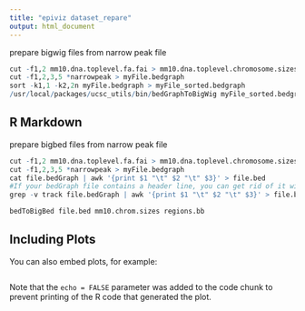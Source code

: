 ```yaml
---
title: "epiviz dataset_repare"
output: html_document
---
```

prepare bigwig files from narrow peak file

```r
cut -f1,2 mm10.dna.toplevel.fa.fai > mm10.dna.toplevel.chromosome.sizes
cut -f1,2,3,5 *narrowpeak > myFile.bedgraph
sort -k1,1 -k2,2n myFile.bedgraph > myFile_sorted.bedgraph
/usr/local/packages/ucsc_utils/bin/bedGraphToBigWig myFile_sorted.bedgraph mm10.dna.toplevel.chromosome.sizes myBigWig.bw

```

## R Markdown
prepare bigbed files from narrow peak file


```r

cut -f1,2 mm10.dna.toplevel.fa.fai > mm10.dna.toplevel.chromosome.sizes
cut -f1,2,3,5 *narrowpeak > myFile.bedgraph
cat file.bedGraph | awk '{print $1 "\t" $2 "\t" $3}' > file.bed
#If your bedGraph file contains a header line, you can get rid of it with an inverse grep:
grep -v track file.bedGraph | awk '{print $1 "\t" $2 "\t" $3}' > file.bed

bedToBigBed file.bed mm10.chrom.sizes regions.bb
```

## Including Plots

You can also embed plots, for example:

```r





```

Note that the `echo = FALSE` parameter was added to the code chunk to prevent printing of the R code that generated the plot.
